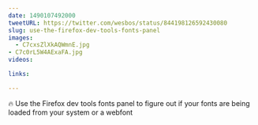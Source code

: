 ```yaml
---
date: 1490107492000
tweetURL: https://twitter.com/wesbos/status/844198126592430080
slug: use-the-firefox-dev-tools-fonts-panel
images:
  - C7cxsZlXkAQWmnE.jpg
- C7c0rL5W4AExaFA.jpg
videos:

links:

---
```

🔥 Use the Firefox dev tools fonts panel to figure out if your fonts are being loaded from your system or a webfont
